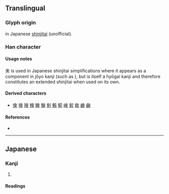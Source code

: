 {{character info}}
{{also|𠈏}}
==Translingual==
{{Han simplified forms|僉|㑒|佥|ex=y}}

===Glyph origin===
{{Han simp|僉}} in Japanese [[shinjitai]] (unofficial).

===Han character===
{{Han char|rn=9|rad=人|as=06|sn=8|four=80806|canj=OMLO|ids=⿻合人}}

====Usage notes====
㑒 is used in Japanese shinjitai simplifications where it appears as a component in jōyo kanji (such as {{mention|ja|剣}}), but is itself a hyōgai kanji and therefore constitutes an extended shinjitai when used on its own.

====Derived characters====
* [[倹]] [[𢮦]] [[険]] [[検]] [[𥇥]] [[験]] [[剣]] [[剱]] [[𠝏]] [[𡸴]] [[㰸]] [[㪘]] [[𫠗]] [[鹸]]

====References====
* {{Han ref|kx=0102.291|dkj=|dj=|hdz=|ud=13394|uh=3452|bh=|bd=}}

----

==Japanese==
{{ja-kanji forms|㑒|僉}}

===Kanji===
{{ja-kanji|grade=|rs=人11|kyu=僉}}

# {{rfdef|ja|sort=人11}}

====Readings====
{{ja-readings
|goon=せん
|kanon=せん
|kun=みな-, ことごとく, ともに
|nanori=みな
}}
